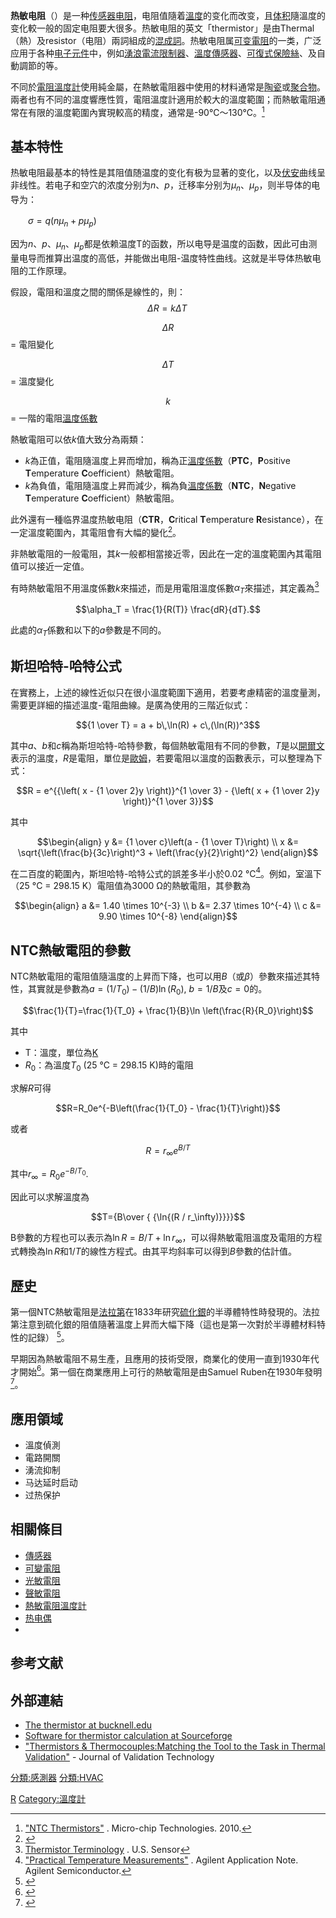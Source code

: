 {{电子元件信息框
| 元件名称   = 热敏电阻
| 图片       = [[File:NTC_bead.jpg|200px]]
| 图片描述   = 负溫度系数（NTC）熱敏电阻器，珠型，绝缘電線
| 类型       = [[被動元件|被動元件]]
| 工作原理   = [[電阻|電阻]]
| 符号       = [[File:Thermistor.svg|File:Thermistor.svg]]
}}
'''热敏电阻'''（{{lang-en|thermistor}}）是一种[[传感器|传感器]][[电阻器|电阻]]，电阻值隨着[[溫度|溫度]]的变化而改变，且[[体积|体积]]隨溫度的变化較一般的固定电阻要大很多。热敏电阻的英文「thermistor」是由Thermal（熱）及resistor（电阻）兩詞組成的[[混成詞|混成詞]]。热敏电阻属[[可变電阻|可变電阻]]的一类，广泛应用于各种[[电子元件|电子元件]]中，例如[[湧浪電流限制器|湧浪電流限制器]]、[[溫度傳感器|溫度傳感器]]、[[可復式保險絲|可復式保險絲]]、及自動調節的{{link-en|加熱器|Heating element}}等。

不同於[[電阻溫度計|電阻溫度計]]使用純金屬，在熱敏電阻器中使用的材料通常是[[陶瓷材料|陶瓷]]或[[聚合物|聚合物]]。兩者也有不同的溫度響應性質，電阻溫度計適用於較大的溫度範圍；而熱敏電阻通常在有限的溫度範圍內實現較高的精度，通常是-90℃〜130℃。<ref>[http://www.microchiptechno.com/ntc_thermistors.php "NTC Thermistors"] {{Wayback|url=http://www.microchiptechno.com/ntc_thermistors.php |date=20170922072623 }}. Micro-chip Technologies. 2010.</ref>

== 基本特性 ==
热敏电阻最基本的特性是其阻值随温度的变化有极为显著的变化，以及[[伏安|伏安]]曲线呈非线性。若电子和空穴的浓度分别为<math>n</math>、<math>p</math>，迁移率分别为<math>\mu_n</math>、<math>\mu_p</math>，则半导体的电导为：

　　<math>\sigma=q(n\mu_n + p\mu_p)\,</math>

因为<math>n</math>、<math>p</math>、<math>\mu_n</math>、<math>\mu_p</math>都是依赖温度T的函数，所以电导是温度的函数，因此可由测量电导而推算出温度的高低，并能做出电阻-温度特性曲线。这就是半导体热敏电阻的工作原理。

假設，電阻和溫度之間的關係是線性的，則： :<math>\Delta R=k\Delta T \,</math>
 
:<math>\Delta R</math> = 電阻變化
:<math>\Delta T</math> = 溫度變化
:<math>k</math> = 一階的電阻[[溫度係數|溫度係數]]

熱敏電阻可以依''<math>k</math>''值大致分為兩類：
*''<math>k</math>''為正值，電阻隨溫度上昇而增加，稱為正[[溫度係數|溫度係數]]（'''PTC'''，'''P'''ositive '''T'''emperature '''C'''oefficient）熱敏電阻。
*''<math>k</math>''為負值，電阻隨溫度上昇而減少，稱為負[[溫度係數|溫度係數]]（'''NTC'''，'''N'''egative '''T'''emperature '''C'''oefficient）熱敏電阻。

此外還有一種临界温度热敏电阻（'''CTR'''，'''C'''ritical '''T'''emperature '''R'''esistance），在一定溫度範圍內，其電阻會有大幅的變化<ref name="李宏2013">{{cite book|author=李宏|title=神奇的新材料（海洋与科技探索之旅）|url=http://books.google.com/books?id=ZNpQAgAAQBAJ&pg=PT167|date=11 December 2013|publisher=青苹果数据中心|pages=167–|id=GGKEY:JUBFQGAWFWC}}</ref>。

非熱敏電阻的一般電阻，其''<math>k</math>''一般都相當接近零，因此在一定的溫度範圍內其電阻值可以接近一定值。

有時熱敏電阻不用溫度係數''k''來描述，而是用電阻溫度係數<math>\alpha_T</math>來描述，其定義為<ref name="Thermistor Terminology">[http://www.ussensor.com/terminology.html Thermistor Terminology] {{Wayback|url=http://www.ussensor.com/terminology.html |date=20100225035019 }}. U.S. Sensor</ref>
:<math>\alpha_T = \frac{1}{R(T)} \frac{dR}{dT}.</math>

此處的<math>\alpha_T</math>係數和以下的<math>a</math>參數是不同的。

==斯坦哈特-哈特公式==
在實務上，上述的線性近似只在很小溫度範圍下適用，若要考慮精密的溫度量測，需要更詳細的描述溫度-電阻曲線。{{link-en|斯坦哈特-哈特公式|Steinhart–Hart equation}}是廣為使用的三階近似式：
:<math>{1 \over T} = a + b\,\ln(R) + c\,(\ln(R))^3</math>

其中''a''、''b''和''c''稱為斯坦哈特-哈特參數，每個熱敏電阻有不同的參數，''T''是以[[開爾文|開爾文]]表示的溫度，''R''是電阻，單位是[[歐姆|歐姆]]，若要電阻以溫度的函數表示，可以整理為下式：
:<math>R = e^{{\left( x - {1 \over 2}y \right)}^{1 \over 3} - {\left( x + {1 \over 2}y \right)}^{1 \over 3}}</math>

其中
:<math>\begin{align}
  y &= {1 \over c}\left(a - {1 \over T}\right) \\
  x &= \sqrt{\left(\frac{b}{3c}\right)^3 + \left(\frac{y}{2}\right)^2}
\end{align}</math>

在二百度的範圍內，斯坦哈特-哈特公式的誤差多半小於0.02 °C<ref>[http://cp.literature.agilent.com/litweb/pdf/5965-7822E.pdf "Practical Temperature Measurements"] {{webarchive|url=https://web.archive.org/web/20090824054305/http://cp.literature.agilent.com/litweb/pdf/5965-7822E.pdf |date=2009-08-24 }}. Agilent Application Note. Agilent Semiconductor.</ref>。例如，室溫下（25 °C = 298.15 K）電阻值為3000 Ω的熱敏電阻，其參數為

:<math>\begin{align}
  a &= 1.40 \times 10^{-3} \\
  b &= 2.37 \times 10^{-4} \\
  c &= 9.90 \times 10^{-8}
\end{align}</math>

== NTC熱敏電阻的參數 ==
{{main|溫度係數#電阻的負溫度係數}}

NTC熱敏電阻的電阻值隨溫度的上昇而下降，也可以用''B''（或''β''）參數來描述其特性，其實就是參數為<math>a = (1/T_{0}) - (1/B) \ln(R_{0})</math>, <math>b = 1/B</math>及<math>c = 0</math>的{{link-en|斯坦哈特-哈特公式|Steinhart–Hart equation}}。

:<math>\frac{1}{T}=\frac{1}{T_0} + \frac{1}{B}\ln \left(\frac{R}{R_0}\right)</math>

其中
*T：溫度，單位為[[开尔文|K]]
*''R''<sub>0</sub>：為溫度''T''<sub>0</sub> (25 °C = 298.15 K)時的電阻

求解''R''可得

:<math>R=R_0e^{-B\left(\frac{1}{T_0} - \frac{1}{T}\right)}</math>

或者

:<math>R=r_\infty e^{B/T}</math>

其中<math>r_\infty=R_0 e^{-{B/T_0}}</math>.

因此可以求解溫度為

:<math>T={B\over { {\ln{(R / r_\infty)}}}}</math>

B參數的方程也可以表示為<math>\ln R=B/T + \ln r_\infty</math>，可以得熱敏電阻溫度及電阻的方程式轉換為<math>\ln R</math>和<math>1/T</math>的線性方程式。由其平均斜率可以得到''B''參數的估計值。

==歷史==
第一個NTC熱敏電阻是[[法拉第|法拉第]]在1833年研究[[硫化銀|硫化銀]]的半導體特性時發現的。法拉第注意到硫化銀的阻值隨著溫度上昇而大幅下降（這也是第一次對於半導體材料特性的記錄）
<ref name=CHM-semicon>{{cite web|title=1833 - First Semiconductor Effect is Recorded|url=http://www.computerhistory.org/semiconductor/timeline/1833-first.html|website=Computer History Museum|accessdate=24 June 2014|archive-date=2015-12-21|archive-url=https://web.archive.org/web/20151221060010/http://www.computerhistory.org/semiconductor/timeline/1833-first.html|dead-url=no}}</ref>。

早期因為熱敏電阻不易生產，且應用的技術受限，商業化的使用一直到1930年代才開始<ref>{{cite book |first=Thomas |last=McGee |year=1988 |title=Principles and Methods of Temperature Measurement |chapter=Chapter 9 |page=203 |publisher=John Wiley & Sons |url=http://books.google.com/books?id=qfmS7g4JzjwC&lpg=PP1&pg=PA203#v=onepage&q=thermistor&f=false |access-date=2015-01-04 |archive-date=2020-09-13 |archive-url=https://web.archive.org/web/20200913194744/https://books.google.com/books?id=qfmS7g4JzjwC&lpg=PP1&pg=PA203#v=onepage&q=thermistor&f=false |dead-url=no }}</ref>。第一個在商業應用上可行的熱敏電阻是由Samuel Ruben在1930年發明<ref>{{cite book |title=Biomedical Sensors |editor=Jones, Deric P. |year=2009 |publisher=Momentum Press |page=12 |url=http://books.google.com/books?id=7cI83YOIUTkC&pg=PA12&dq=Samuel+Ruben+and+Thermistor&hl=en&ei=gHVyTpyUG5Cltwfkp-SFCg&sa=X&oi=book_result&ct=result&resnum=2&ved=0CDEQ6AEwAQ#v=onepage&q&f=false |access-date=2015-01-04 |archive-date=2020-06-15 |archive-url=https://web.archive.org/web/20200615182159/https://books.google.com/books?id=7cI83YOIUTkC&pg=PA12&dq=Samuel+Ruben+and+Thermistor&hl=en&ei=gHVyTpyUG5Cltwfkp-SFCg&sa=X&oi=book_result&ct=result&resnum=2&ved=0CDEQ6AEwAQ#v=onepage&q&f=false |dead-url=no }}</ref>。

== 應用領域 ==
* 溫度偵測
* 電路開關
* 湧流抑制
* 马达延时启动
* 过热保护

== 相關條目 ==
* [[傳感器|傳感器]]
* [[可變電阻|可變電阻]]
* [[光敏電阻|光敏電阻]]
* [[聲敏電阻|聲敏電阻]]
* [[熱敏電阻溫度計|熱敏電阻溫度計]]
* [[热电偶|热电偶]]
* {{link-en|鐵氫電阻|Iron-hydrogen resistor}}

== 参考文献 ==
{{Reflist|2}}

== 外部連結 ==
{{Commons category|Thermistors}}
*[https://web.archive.org/web/20041018121232/http://www.facstaff.bucknell.edu/mastascu/eLessonsHTML/Sensors/TempR.html The thermistor at bucknell.edu]
*[https://web.archive.org/web/20150202232140/http://thermistor.sourceforge.net/ Software for thermistor calculation at Sourceforge]
*[http://img.en25.com/Web/Vaisala/JVT%20KBull%20Article_final%20pdf.pdf "Thermistors & Thermocouples:Matching the Tool to the Task in Thermal Validation"] {{Wayback|url=http://img.en25.com/Web/Vaisala/JVT%20KBull%20Article_final%20pdf.pdf |date=20210224075108 }} - Journal of Validation Technology

{{Electronic components}}
{{Authority control}}
[[Category:電子元件|R]]
[[Category:溫度計|Category:溫度計]]
[[分類:感測器|分類:感測器]]
[[分類:HVAC|分類:HVAC]]